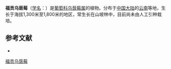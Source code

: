 {{Speciesbox
| name = 福贡乌蔹莓
| status = 
| status_system = 
| image =
| genus = Cayratia
| species = fugongensis
| authority = C. L. Li
}}

'''福贡乌蔹莓'''（[[学名|学名]]：{{lang|la|''Cayratia fugongensis''}}）是[[葡萄科|葡萄科]][[乌蔹莓属|乌蔹莓属]]的植物。分布于[[中国大陆|中国大陆]]的[[云南|云南]]等地，生长于海拔1,300米至1,800米的地区，常生长在山坡林中，目前尚未由人工引种栽培。

== 参考文献 ==
<div class="references-small">
* {{cite web| url =http://www.bioinfo.cn/db05/KmzwSpecies.php?action=view&id=28829| title =福贡乌蔹莓| work =《中国高等植物数据库全库》| publisher =中国科学院微生物研究所| author =昆明植物研究所| accessdate =2009-02-26| deadurl =yes| archiveurl =https://web.archive.org/web/20160305020701/http://www.bioinfo.cn/db05/KmzwSpecies.php?action=view&id=28829| archivedate =2016-03-05}}
</div>
{{Taxonbar|from=Q15232652}}

[[Category:乌蔹莓属|福贡乌蔹莓]]


{{植物小作品}}